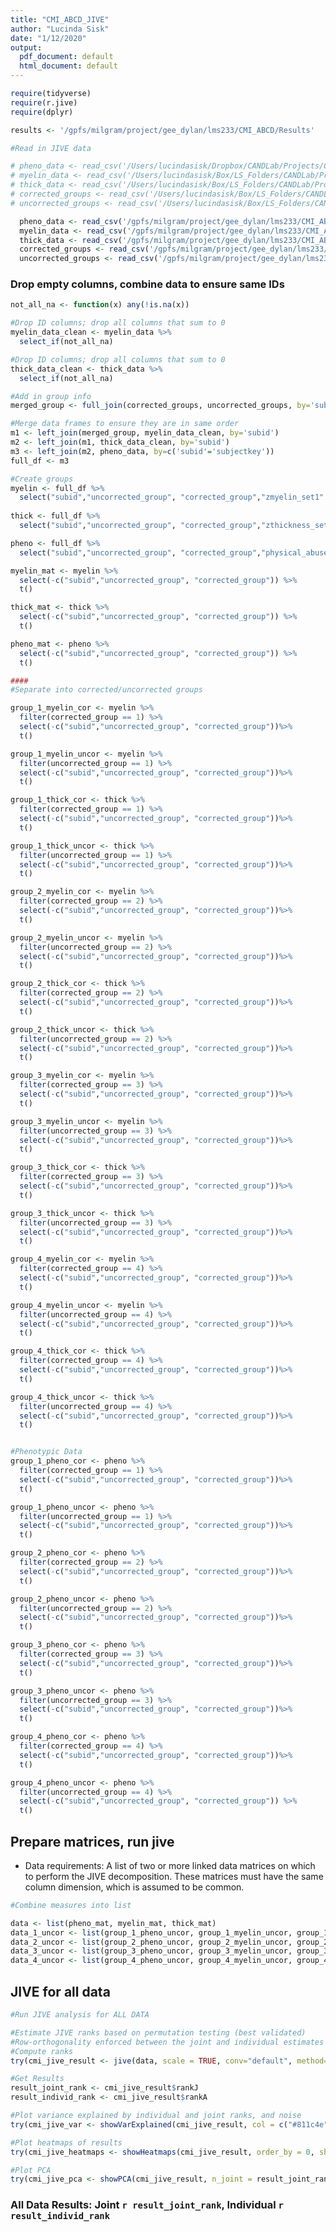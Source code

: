 ```yaml
---
title: "CMI_ABCD_JIVE"
author: "Lucinda Sisk"
date: "1/12/2020"
output:
  pdf_document: default
  html_document: default
---
```


```r

require(tidyverse)
require(r.jive)
require(dplyr)

results <- '/gpfs/milgram/project/gee_dylan/lms233/CMI_ABCD/Results'

#Read in JIVE data

# pheno_data <- read_csv('/Users/lucindasisk/Dropbox/CANDLab/Projects/CMI_Structural_ABCD/Data/LS_PhenoData_Sample1_2.13.19.csv', col_names = TRUE)
# myelin_data <- read_csv('/Users/lucindasisk/Box/LS_Folders/CANDLab/Projects/CMI_Structural_ABCD/Results/ABCD_metrics/CMI_ABCD_Sample1_myelin.csv', col_names = TRUE)
# thick_data <- read_csv('/Users/lucindasisk/Box/LS_Folders/CANDLab/Projects/CMI_Structural_ABCD/Results/ABCD_metrics/CMI_ABCD_Sample1_thickness.csv', col_names=TRUE)
# corrected_groups <- read_csv('/Users/lucindasisk/Box/LS_Folders/CANDLab/Projects/CMI_Structural_ABCD/Results/ABCD_metrics/final_data/SNF_subtyping_result_with_statistical_correction_for_pheno.csv', col_names=TRUE)
# uncorrected_groups <- read_csv('/Users/lucindasisk/Box/LS_Folders/CANDLab/Projects/CMI_Structural_ABCD/Results/ABCD_metrics/final_data/SNF_subtyping_result_without_statistical_correction_for_pheno.csv', col_names=TRUE)

  pheno_data <- read_csv('/gpfs/milgram/project/gee_dylan/lms233/CMI_ABCD/LS_PhenoData_Sample1_2.13.19.csv', col_names = TRUE)
  myelin_data <- read_csv('/gpfs/milgram/project/gee_dylan/lms233/CMI_ABCD/CMI_ABCD_Sample1_myelin.csv', col_names = TRUE)
  thick_data <- read_csv('/gpfs/milgram/project/gee_dylan/lms233/CMI_ABCD/CMI_ABCD_Sample1_thickness.csv', col_names=TRUE)
  corrected_groups <- read_csv('/gpfs/milgram/project/gee_dylan/lms233/CMI_ABCD/SNF_subtyping_result_with_statistical_correction_for_pheno.csv', col_names=TRUE)
  uncorrected_groups <- read_csv('/gpfs/milgram/project/gee_dylan/lms233/CMI_ABCD/SNF_subtyping_result_without_statistical_correction_for_pheno.csv', col_names=TRUE)

```

### Drop empty columns, combine data to ensure same IDs

```r
not_all_na <- function(x) any(!is.na(x))

#Drop ID columns; drop all columns that sum to 0
myelin_data_clean <- myelin_data %>%
  select_if(not_all_na) 

#Drop ID columns; drop all columns that sum to 0
thick_data_clean <- thick_data %>%
  select_if(not_all_na) 

#Add in group info
merged_group <- full_join(corrected_groups, uncorrected_groups, by='subid') 

#Merge data frames to ensure they are in same order
m1 <- left_join(merged_group, myelin_data_clean, by='subid')
m2 <- left_join(m1, thick_data_clean, by='subid')
m3 <- left_join(m2, pheno_data, by=c('subid'='subjectkey'))
full_df <- m3

#Create groups
myelin <- full_df %>% 
  select("subid","uncorrected_group", "corrected_group","zmyelin_set1":"zmyelin_set16383")
  
thick <- full_df %>% 
  select("subid","uncorrected_group", "corrected_group","zthickness_set1":"zthickness_set16383")

pheno <- full_df %>% 
  select("subid","uncorrected_group", "corrected_group","physical_abuse_sum":"fes_p_ss_fc")

myelin_mat <- myelin %>% 
  select(-c("subid","uncorrected_group", "corrected_group")) %>% 
  t()

thick_mat <- thick %>% 
  select(-c("subid","uncorrected_group", "corrected_group")) %>% 
  t()

pheno_mat <- pheno %>% 
  select(-c("subid","uncorrected_group", "corrected_group")) %>% 
  t()

####
#Separate into corrected/uncorrected groups

group_1_myelin_cor <- myelin %>% 
  filter(corrected_group == 1) %>% 
  select(-c("subid","uncorrected_group", "corrected_group"))%>% 
  t()

group_1_myelin_uncor <- myelin %>% 
  filter(uncorrected_group == 1) %>% 
  select(-c("subid","uncorrected_group", "corrected_group"))%>% 
  t()

group_1_thick_cor <- thick %>% 
  filter(corrected_group == 1) %>% 
  select(-c("subid","uncorrected_group", "corrected_group"))%>% 
  t()

group_1_thick_uncor <- thick %>% 
  filter(uncorrected_group == 1) %>% 
  select(-c("subid","uncorrected_group", "corrected_group"))%>% 
  t()

group_2_myelin_cor <- myelin %>% 
  filter(corrected_group == 2) %>% 
  select(-c("subid","uncorrected_group", "corrected_group"))%>% 
  t()

group_2_myelin_uncor <- myelin %>% 
  filter(uncorrected_group == 2) %>% 
  select(-c("subid","uncorrected_group", "corrected_group"))%>% 
  t()

group_2_thick_cor <- thick %>% 
  filter(corrected_group == 2) %>% 
  select(-c("subid","uncorrected_group", "corrected_group"))%>% 
  t()

group_2_thick_uncor <- thick %>% 
  filter(uncorrected_group == 2) %>% 
  select(-c("subid","uncorrected_group", "corrected_group"))%>% 
  t()

group_3_myelin_cor <- myelin %>% 
  filter(corrected_group == 3) %>% 
  select(-c("subid","uncorrected_group", "corrected_group"))%>% 
  t()

group_3_myelin_uncor <- myelin %>% 
  filter(uncorrected_group == 3) %>% 
  select(-c("subid","uncorrected_group", "corrected_group"))%>% 
  t()

group_3_thick_cor <- thick %>% 
  filter(corrected_group == 3) %>% 
  select(-c("subid","uncorrected_group", "corrected_group"))%>% 
  t()

group_3_thick_uncor <- thick %>% 
  filter(uncorrected_group == 3) %>% 
  select(-c("subid","uncorrected_group", "corrected_group"))%>% 
  t()

group_4_myelin_cor <- myelin %>% 
  filter(corrected_group == 4) %>% 
  select(-c("subid","uncorrected_group", "corrected_group"))%>% 
  t()

group_4_myelin_uncor <- myelin %>% 
  filter(uncorrected_group == 4) %>% 
  select(-c("subid","uncorrected_group", "corrected_group"))%>% 
  t()

group_4_thick_cor <- thick %>% 
  filter(corrected_group == 4) %>% 
  select(-c("subid","uncorrected_group", "corrected_group"))%>% 
  t()

group_4_thick_uncor <- thick %>% 
  filter(uncorrected_group == 4) %>% 
  select(-c("subid","uncorrected_group", "corrected_group"))%>% 
  t()


#Phenotypic Data
group_1_pheno_cor <- pheno %>% 
  filter(corrected_group == 1) %>% 
  select(-c("subid","uncorrected_group", "corrected_group"))%>% 
  t()

group_1_pheno_uncor <- pheno %>% 
  filter(uncorrected_group == 1) %>% 
  select(-c("subid","uncorrected_group", "corrected_group"))%>% 
  t()

group_2_pheno_cor <- pheno %>% 
  filter(corrected_group == 2) %>% 
  select(-c("subid","uncorrected_group", "corrected_group"))%>% 
  t()

group_2_pheno_uncor <- pheno %>% 
  filter(uncorrected_group == 2) %>% 
  select(-c("subid","uncorrected_group", "corrected_group"))%>% 
  t()

group_3_pheno_cor <- pheno %>% 
  filter(corrected_group == 3) %>% 
  select(-c("subid","uncorrected_group", "corrected_group"))%>% 
  t()

group_3_pheno_uncor <- pheno %>% 
  filter(uncorrected_group == 3) %>% 
  select(-c("subid","uncorrected_group", "corrected_group"))%>% 
  t()

group_4_pheno_cor <- pheno %>% 
  filter(corrected_group == 4) %>% 
  select(-c("subid","uncorrected_group", "corrected_group"))%>% 
  t()

group_4_pheno_uncor <- pheno %>% 
  filter(uncorrected_group == 4) %>% 
  select(-c("subid","uncorrected_group", "corrected_group")) %>% 
  t()


```


## Prepare matrices, run jive

* Data requirements: A list of two or more linked data matrices on which to perform the JIVE decomposition. These matrices must have the same column dimension, which is assumed to be common.
```r
#Combine measures into list

data <- list(pheno_mat, myelin_mat, thick_mat)
data_1_uncor <- list(group_1_pheno_uncor, group_1_myelin_uncor, group_1_thick_uncor)
data_2_uncor <- list(group_2_pheno_uncor, group_2_myelin_uncor, group_2_thick_uncor)
data_3_uncor <- list(group_3_pheno_uncor, group_3_myelin_uncor, group_3_thick_uncor)
data_4_uncor <- list(group_4_pheno_uncor, group_4_myelin_uncor, group_4_thick_uncor)

```

## JIVE for all data

```r
#Run JIVE analysis for ALL DATA

#Estimate JIVE ranks based on permutation testing (best validated)
#Row-orthogonality enforced between the joint and individual estimates and also between each individual estimate.
#Compute ranks
try(cmi_jive_result <- jive(data, scale = TRUE, conv="default", method='perm'))

#Get Results
result_joint_rank <- cmi_jive_result$rankJ
result_individ_rank <- cmi_jive_result$rankA

#Plot variance explained by individual and joint ranks, and noise
try(cmi_jive_var <- showVarExplained(cmi_jive_result, col = c("#811c4e", "#fdb663", "#37486d")))

#Plot heatmaps of results
try(cmi_jive_heatmaps <- showHeatmaps(cmi_jive_result, order_by = 0, show_all = TRUE))

#Plot PCA 
try(cmi_jive_pca <- showPCA(cmi_jive_result, n_joint = result_joint_rank, n_indiv = c(1,1), Colors = c("#811c4e", "#fdb663")))


```

### All Data Results: Joint `r result_joint_rank`, Individual `r result_individ_rank`
